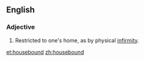==English==
===Adjective===
{{en-adj|-}}

#Restricted to one's home, as by physical [[infirmity]].

[[et:housebound]]
[[zh:housebound]]